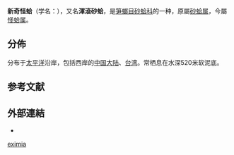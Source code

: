 {{Speciesbox
| taxon = Cetomya eximia
| authority = (Pelseneer, 1911)
| synonyms_ref = {{r |shell_2843}}
| synonyms = 
* ''Cetoconcha eximia'' (Pelseneer, 1911)
* ''Poromya eximia'' Pelseneer, 1911
* ''Poromya eximia'' Prashad, 1932
}}

'''新奇怪蛤'''（学名：'''''{{lang|la|Cetomya eximia}}'''''），又名'''渾滾砂蛤'''{{r| TaiBIF_314078|TaiBNET_314078}}，是[[笋螂目|笋螂目]][[砂蛤科|砂蛤科]]的一种，原屬[[砂蛤属|砂蛤属]]{{r|shell_2843}}，今屬[[怪蛤属|怪蛤属]]{{r|WoRMS_408647}}。

==分佈==
分布于[[太平洋|太平洋]]沿岸，包括西岸的[[中国大陆|中国大陆]]、[[台湾|台湾]]{{r|shell_2843}}。常栖息在水深520米软泥底{{r |shell_2843}}。

==参考文献==
{{reflist |refs=
<ref name="shell_2843">{{cite web|url=http://shell.sinica.edu.tw/chinese/shellbase_detail.php?science_no=2843|title=国际贝库：新奇怪蛤|publisher=台湾贝类资料库|accessdate=2009-08-11|archive-date=2015-05-18|archive-url=https://web.archive.org/web/20150518084713/http://shell.sinica.edu.tw/chinese/shellbase_detail.php?science_no=2843|dead-url=no}}</ref>
<ref name="TaiBIF_314078">{{TaiBIF| zh=渾滾砂蛤 | id=314078 | binomial=Cetoconcha eximia | authority=Pelseneer, 1911 | var= | accessdate=2013-01-24}}</ref>
<ref name="TaiBNET_314078">{{TaiBNET| zh=渾滾砂蛤 | id=314078 | binomial=Cetoconcha eximia | authority=Pelseneer, 1911 | var= | accessdate=2013-01-24}}</ref>
<ref name=WoRMS_408647>{{cite WoRMS |id=408647 |title=''Cetomya eximia'' (Pelseneer, 1911) |last1=Bouchet |first1=Philippe |last2=Tran |first2=Bastien |last3=Huber |first3=Markus |date=2010-09-23 |accessdate=2015-05-05 }}</ref>
}}

==外部連結==
* {{wikispecies-inline|Cetoconcha eximia|渾滾砂蛤}}
{{Mollusc-stub}}
{{Taxonbar}}
[[Category:砂蛤科|eximia]]